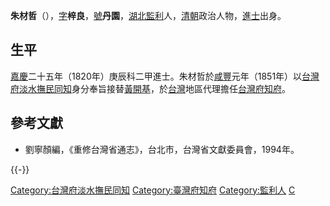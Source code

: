 '''朱材哲'''（{{bd|1759年||1869年|catIdx=Z朱}}），[[表字|字]]'''梓良'''，[[號|號]]'''丹園'''，[[湖北|湖北]][[監利|監利]]人，[[清朝|清朝]]政治人物，[[進士|進士]]出身。

== 生平 ==
[[嘉慶|嘉慶]]二十五年（1820年）庚辰科二甲進士。朱材哲於[[咸豐|咸豐]]元年（1851年）以[[台灣府淡水撫民同知|台灣府淡水撫民同知]]身分奉旨接替[[黃開基|黃開基]]，於[[台灣|台灣]]地區代理擔任[[台灣府知府|台灣府知府]]。

==參考文獻==
*劉寧顏編，《重修台灣省通志》，台北市，台灣省文獻委員會，1994年。

{{-}}
{{start box}}
{{s-off}}
{{Succession box|[[史密|史密]]|[[張啟煊|張啟煊]]|[[台灣府淡水撫民同知|台灣府淡水撫民同知]]（署）|<small>咸豐元年（1851年）上任</small>}}
{{Succession box|[[黃開基|黃開基]]|[[裕鐸|裕鐸]]|[[台灣府知府|台灣府知府]]|<small>咸豐元年（1851年）上任</small>}}
{{Succession box|[[張啟煊|張啟煊]]|[[丁曰健|丁曰健]]|[[台灣府淡水撫民同知|台灣府淡水撫民同知]]|<small>咸豐四年（1854年）上任</small>}}
{{end box}}
{{清朝人物小作品}}
{{嘉慶二十五年庚辰科殿試金榜}}
{{DEFAULTSORT:Zhu朱}}

[[Category:台灣府淡水撫民同知|Category:台灣府淡水撫民同知]]
[[Category:臺灣府知府|Category:臺灣府知府]]
[[Category:監利人|Category:監利人]]
[[Category:朱姓|C]]